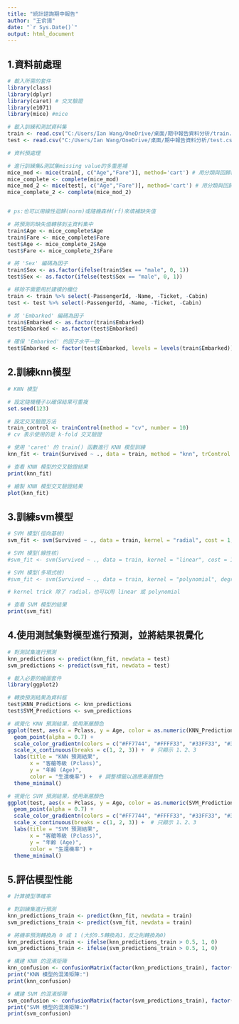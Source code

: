 ---
title: "統計諮詢期中報告"
author: "王俞揚"
date: "`r Sys.Date()`"
output: html_document
---

## 1.資料前處理

```{r}
# 載入所需的套件
library(class)
library(dplyr)
library(caret) # 交叉驗證
library(e1071)
library(mice) #mice

# 載入訓練和測試資料集
train <- read.csv("C:/Users/Ian Wang/OneDrive/桌面/期中報告資料分析/train.csv")
test <- read.csv("C:/Users/Ian Wang/OneDrive/桌面/期中報告資料分析/test.csv")
```

```{r}
# 資料預處理

# 進行訓練集&測試集missing value的多重差補
mice_mod <- mice(train[, c("Age","Fare")], method='cart') # 用分類與回歸樹來填補缺失值
mice_complete <- complete(mice_mod)
mice_mod_2 <- mice(test[, c("Age","Fare")], method='cart') # 用分類與回歸樹來填補缺失值
mice_complete_2 <- complete(mice_mod_2)


# ps:也可以用線性迴歸(norm)或隨機森林(rf)來填補缺失值
```

```{r}
# 將預測的缺失值轉移到主資料集中
train$Age <- mice_complete$Age
train$Fare <- mice_complete$Fare
test$Age <- mice_complete_2$Age
test$Fare <- mice_complete_2$Fare

# 將 'Sex' 編碼為因子
train$Sex <- as.factor(ifelse(train$Sex == "male", 0, 1))
test$Sex <- as.factor(ifelse(test$Sex == "male", 0, 1))
```

```{r}
# 移除不需要用於建模的欄位
train <- train %>% select(-PassengerId, -Name, -Ticket, -Cabin)
test <- test %>% select(-PassengerId, -Name, -Ticket, -Cabin)

# 將 'Embarked' 編碼為因子
train$Embarked <- as.factor(train$Embarked)
test$Embarked <- as.factor(test$Embarked)

# 確保 'Embarked' 的因子水平一致
test$Embarked <- factor(test$Embarked, levels = levels(train$Embarked))
```

## 2.訓練knn模型

```{r}
# KNN 模型

# 設定隨機種子以確保結果可重複
set.seed(123)

# 設定交叉驗證方法
train_control <- trainControl(method = "cv", number = 10)
# cv 表示使用的是 k-fold 交叉驗證

# 使用 'caret' 的 train() 函數進行 KNN 模型訓練
knn_fit <- train(Survived ~ ., data = train, method = "knn", trControl = train_control, tuneLength = 100)
```

```{r}
# 查看 KNN 模型的交叉驗證結果
print(knn_fit)
```

```{r}
# 繪製 KNN 模型交叉驗證結果
plot(knn_fit)
```

## 3.訓練svm模型

```{r}
# SVM 模型(徑向基核)
svm_fit <- svm(Survived ~ ., data = train, kernel = "radial", cost = 1, gamma = 0.1)

# SVM 模型(線性核)
#svm_fit <- svm(Survived ~ ., data = train, kernel = "linear", cost = 1)

# SVM 模型(多項式核)
#svm_fit <- svm(Survived ~ ., data = train, kernel = "polynomial", degree = 3, cost = 1, gamma = 0.1)

# kernel trick 除了 radial，也可以用 linear 或 polynomial
```

```{r}
# 查看 SVM 模型的結果
print(svm_fit)
```

## 4.使用測試集對模型進行預測，並將結果視覺化

```{r}
# 對測試集進行預測
knn_predictions <- predict(knn_fit, newdata = test)
svm_predictions <- predict(svm_fit, newdata = test)
```

```{r}
# 載入必要的繪圖套件
library(ggplot2)

# 轉換預測結果為資料框
test$KNN_Predictions <- knn_predictions
test$SVM_Predictions <- svm_predictions
```

```{r}
# 視覺化 KNN 預測結果，使用漸層顏色
ggplot(test, aes(x = Pclass, y = Age, color = as.numeric(KNN_Predictions))) +
  geom_point(alpha = 0.7) +
  scale_color_gradientn(colors = c("#FF7744", "#FFFF33", "#33FF33", "#33FFFF", "#5555FF")) +  # 設置多層漸層顏色
  scale_x_continuous(breaks = c(1, 2, 3)) +  # 只顯示 1、2、3
  labs(title = "KNN 預測結果",
       x = "客艙等級 (Pclass)",
       y = "年齡 (Age)",
       color = "生還機率") +  # 調整標籤以適應漸層顏色
  theme_minimal()
```

```{r}
# 視覺化 SVM 預測結果，使用漸層顏色
ggplot(test, aes(x = Pclass, y = Age, color = as.numeric(SVM_Predictions))) +
  geom_point(alpha = 0.7) +
  scale_color_gradientn(colors = c("#FF7744", "#FFFF33", "#33FF33", "#33FFFF", "#5555FF")) +  # 設置多層漸層顏色
  scale_x_continuous(breaks = c(1, 2, 3)) +  # 只顯示 1、2、3
  labs(title = "SVM 預測結果",
       x = "客艙等級 (Pclass)",
       y = "年齡 (Age)",
       color = "生還機率") +
  theme_minimal()
```

## 5.評估模型性能

```{r}
# 計算模型準確率

# 對訓練集進行預測
knn_predictions_train <- predict(knn_fit, newdata = train)
svm_predictions_train <- predict(svm_fit, newdata = train)

# 將機率預測轉換為 0 或 1 (大於0.5轉換為1，反之則轉換為0)
knn_predictions_train <- ifelse(knn_predictions_train > 0.5, 1, 0)
svm_predictions_train <- ifelse(svm_predictions_train > 0.5, 1, 0)

# 構建 KNN 的混淆矩陣
knn_confusion <- confusionMatrix(factor(knn_predictions_train), factor(train$Survived))
print("KNN 模型的混淆矩陣:")
print(knn_confusion)

# 構建 SVM 的混淆矩陣
svm_confusion <- confusionMatrix(factor(svm_predictions_train), factor(train$Survived))
print("SVM 模型的混淆矩陣:")
print(svm_confusion)
```
